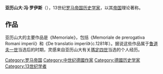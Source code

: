 '''亚历山大·冯·罗伊斯'''（{{lang-de|Alexander von Roes}}），13世纪[[罗马帝国|罗马帝国]][[历史学家|历史学家]]，以其[[帝国|帝国]]理论著称。

==作品==
亚历山大的主要作品是《Memoriale》，包括《Memoriale de prerogativa Romani imperii》和《De translatio imperii》（c.1281年）。据说这些作品属于[[鲁道夫一世_(德意志)|鲁道夫一世]]当选后的时期，灵感来自亚历山大有关[[瑪定四世|瑪定四世]]当选的个人经历。

{{德国作家小作品}}
{{历史学家小作品}}

{{DEFAULTSORT:Alexander of Roes}}
[[Category:罗马帝国|Category:罗马帝国]]
[[Category:中世纪德國作家|Category:中世纪德國作家]]
[[Category:德國历史学家|Category:德國历史学家]]
[[Category:13世纪学者|Category:13世纪学者]]